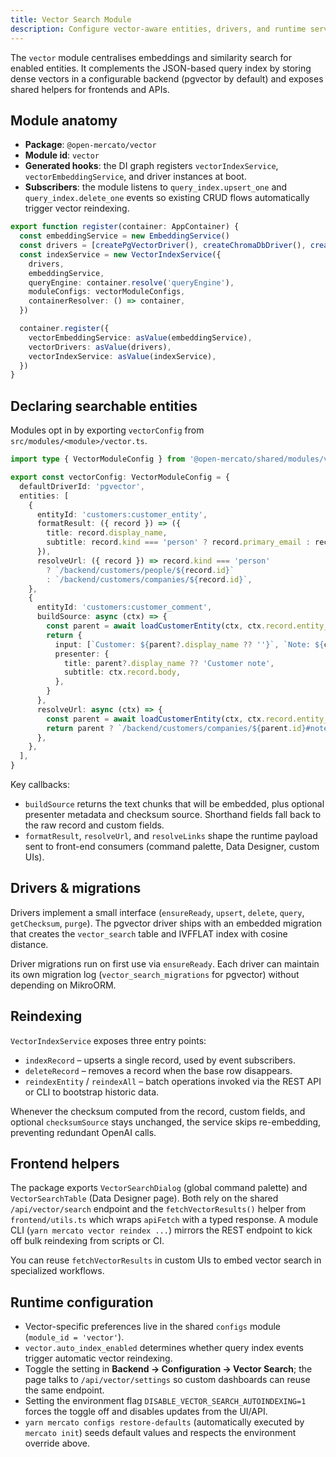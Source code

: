 ```yaml
---
title: Vector Search Module
description: Configure vector-aware entities, drivers, and runtime services.
---
```


The `vector` module centralises embeddings and similarity search for enabled entities. It complements the JSON-based query index by storing dense vectors in a configurable backend (pgvector by default) and exposes shared helpers for frontends and APIs.

## Module anatomy

- **Package**: `@open-mercato/vector`
- **Module id**: `vector`
- **Generated hooks**: the DI graph registers `vectorIndexService`, `vectorEmbeddingService`, and driver instances at boot.
- **Subscribers**: the module listens to `query_index.upsert_one` and `query_index.delete_one` events so existing CRUD flows automatically trigger vector reindexing.

```ts title="packages/vector/src/modules/vector/di.ts"
export function register(container: AppContainer) {
  const embeddingService = new EmbeddingService()
  const drivers = [createPgVectorDriver(), createChromaDbDriver(), createQdrantDriver()]
  const indexService = new VectorIndexService({
    drivers,
    embeddingService,
    queryEngine: container.resolve('queryEngine'),
    moduleConfigs: vectorModuleConfigs,
    containerResolver: () => container,
  })

  container.register({
    vectorEmbeddingService: asValue(embeddingService),
    vectorDrivers: asValue(drivers),
    vectorIndexService: asValue(indexService),
  })
}
```

## Declaring searchable entities

Modules opt in by exporting `vectorConfig` from `src/modules/<module>/vector.ts`.

```ts title="packages/core/src/modules/customers/vector.ts"
import type { VectorModuleConfig } from '@open-mercato/shared/modules/vector'

export const vectorConfig: VectorModuleConfig = {
  defaultDriverId: 'pgvector',
  entities: [
    {
      entityId: 'customers:customer_entity',
      formatResult: ({ record }) => ({
        title: record.display_name,
        subtitle: record.kind === 'person' ? record.primary_email : record.description,
      }),
      resolveUrl: ({ record }) => record.kind === 'person'
        ? `/backend/customers/people/${record.id}`
        : `/backend/customers/companies/${record.id}`,
    },
    {
      entityId: 'customers:customer_comment',
      buildSource: async (ctx) => {
        const parent = await loadCustomerEntity(ctx, ctx.record.entity_id)
        return {
          input: [`Customer: ${parent?.display_name ?? ''}`, `Note: ${ctx.record.body}`],
          presenter: {
            title: parent?.display_name ?? 'Customer note',
            subtitle: ctx.record.body,
          },
        }
      },
      resolveUrl: async (ctx) => {
        const parent = await loadCustomerEntity(ctx, ctx.record.entity_id)
        return parent ? `/backend/customers/companies/${parent.id}#notes` : null
      },
    },
  ],
}
```

Key callbacks:

- `buildSource` returns the text chunks that will be embedded, plus optional presenter metadata and checksum source. Shorthand fields fall back to the raw record and custom fields.
- `formatResult`, `resolveUrl`, and `resolveLinks` shape the runtime payload sent to front-end consumers (command palette, Data Designer, custom UIs).

## Drivers & migrations

Drivers implement a small interface (`ensureReady`, `upsert`, `delete`, `query`, `getChecksum`, `purge`). The pgvector driver ships with an embedded migration that creates the `vector_search` table and IVFFLAT index with cosine distance.

Driver migrations run on first use via `ensureReady`. Each driver can maintain its own migration log (`vector_search_migrations` for pgvector) without depending on MikroORM.

## Reindexing

`VectorIndexService` exposes three entry points:

- `indexRecord` – upserts a single record, used by event subscribers.
- `deleteRecord` – removes a record when the base row disappears.
- `reindexEntity` / `reindexAll` – batch operations invoked via the REST API or CLI to bootstrap historic data.

Whenever the checksum computed from the record, custom fields, and optional `checksumSource` stays unchanged, the service skips re-embedding, preventing redundant OpenAI calls.

## Frontend helpers

The package exports `VectorSearchDialog` (global command palette) and `VectorSearchTable` (Data Designer page). Both rely on the shared `/api/vector/search` endpoint and the `fetchVectorResults()` helper from `frontend/utils.ts` which wraps `apiFetch` with a typed response. A module CLI (`yarn mercato vector reindex ...`) mirrors the REST endpoint to kick off bulk reindexing from scripts or CI.

You can reuse `fetchVectorResults` in custom UIs to embed vector search in specialized workflows.

## Runtime configuration

- Vector-specific preferences live in the shared `configs` module (`module_id = 'vector'`).
- `vector.auto_index_enabled` determines whether query index events trigger automatic vector reindexing.
- Toggle the setting in **Backend → Configuration → Vector Search**; the page talks to `/api/vector/settings` so custom dashboards can reuse the same endpoint.
- Setting the environment flag `DISABLE_VECTOR_SEARCH_AUTOINDEXING=1` forces the toggle off and disables updates from the UI/API.
- `yarn mercato configs restore-defaults` (automatically executed by `mercato init`) seeds default values and respects the environment override above.
